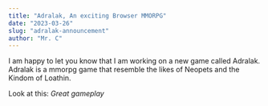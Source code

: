 ```yaml
---
title: "Adralak, An exciting Browser MMORPG"
date: "2023-03-26"
slug: "adralak-announcement"
author: "Mr. C"
---
```


I am happy to let you know that I am working on a new game called Adralak. Adralak is a mmorpg 
game that resemble the likes of Neopets and the Kindom of Loathin.

Look at this: 
	*Great gameplay*